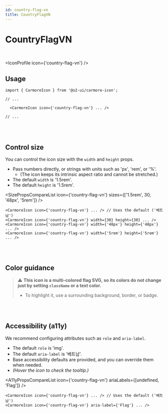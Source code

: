```yaml
---
id: country-flag-vn
title: CountryFlagVN
---
```




# CountryFlagVN

<br />

<IconProfile icon={'country-flag-vn'} />

## Usage

```tsx
import { CarmoreIcon } from '@o2-ui/carmore-icon';

// ...

  <CarmoreIcon icon={'country-flag-vn'} ... />

// ...
```

<br />
<br />

## Control size

You can control the icon size with the `width` and `height` props.

- Pass numbers directly, or strings with units such as 'px', 'rem', or '%'.
  - (The icon keeps its intrinsic aspect ratio and cannot be stretched.)
- The default `width` is '1.5rem'.
- The default `height` is '1.5rem'.

<SizePropsCompareList icon={'country-flag-vn'} sizes={['1.5rem', 30, '48px', '5rem']} />

```tsx
<CarmoreIcon icon={'country-flag-vn'} ... /> // Uses the default ('베트남')
<CarmoreIcon icon={'country-flag-vn'} width={30} height={30} ... />
<CarmoreIcon icon={'country-flag-vn'} width={'48px'} height={'48px'} ... />
<CarmoreIcon icon={'country-flag-vn'} width={'5rem'} height={'5rem'} ... />
```

<br />
<br />

## Color guidance

> ⚠️ <b>This icon is a multi-colored flag SVG, so its colors do not change just by setting `className` or a text color.</b>
>
> - To highlight it, use a surrounding background, border, or badge.

<br />
<br />

## Accessibility (a11y)

We recommend configuring attributes such as `role` and `aria-label`.

- The default `role` is 'img'.
- The default `aria-label` is '베트남'.
- Base accessibility defaults are provided, and you can override them when needed.
- _(Hover the icon to check the tooltip.)_

<A11yPropsCompareList icon={'country-flag-vn'} ariaLabels={[undefined, 'Flag']} />

```tsx
<CarmoreIcon icon={'country-flag-vn'} ... /> // Uses the default ('베트남')
<CarmoreIcon icon={'country-flag-vn'} aria-label={'Flag'} ... />
```
